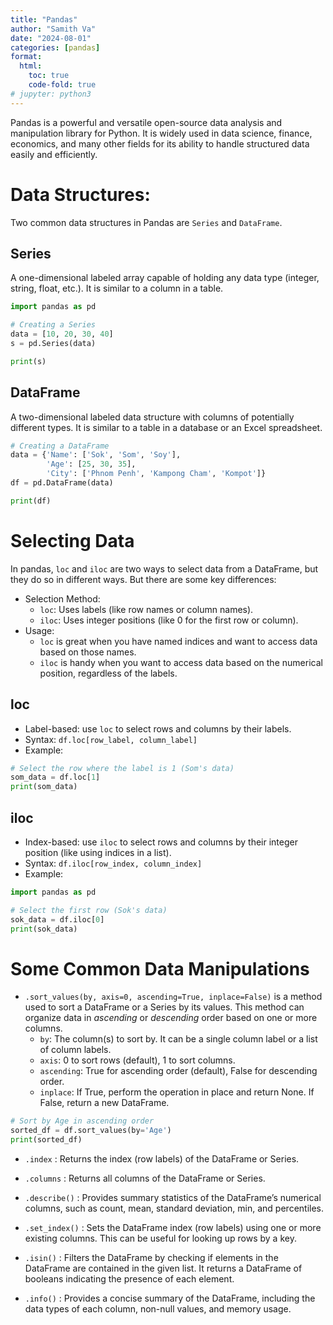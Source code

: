 ```yaml
---
title: "Pandas"
author: "Samith Va"
date: "2024-08-01"
categories: [pandas]
format:
  html:
    toc: true 
    code-fold: true
# jupyter: python3
---
```


Pandas is a powerful and versatile open-source data analysis and manipulation library for Python. It is widely used in data science, finance, economics, and many other fields for its ability to handle structured data easily and efficiently.

# Data Structures:

Two common data structures in Pandas are `Series` and `DataFrame`. 

## Series

A one-dimensional labeled array capable of holding any data type (integer, string, float, etc.). It is similar to a column in a table.

```python
import pandas as pd

# Creating a Series
data = [10, 20, 30, 40]
s = pd.Series(data)

print(s)
```

## DataFrame

A two-dimensional labeled data structure with columns of potentially different types. It is similar to a table in a database or an Excel spreadsheet.

```python
# Creating a DataFrame
data = {'Name': ['Sok', 'Som', 'Soy'],
        'Age': [25, 30, 35],
        'City': ['Phnom Penh', 'Kampong Cham', 'Kompot']}
df = pd.DataFrame(data)

print(df)
```

# Selecting Data

In pandas, `loc` and `iloc` are two ways to select data from a DataFrame, but they do so in different ways. But there are some key differences:

- Selection Method:
  - `loc`: Uses labels (like row names or column names).
  - `iloc`: Uses integer positions (like 0 for the first row or column).
- Usage:
  - `loc` is great when you have named indices and want to access data based on those names.
  - `iloc` is handy when you want to access data based on the numerical position, regardless of the labels.

## loc

- Label-based: use `loc` to select rows and columns by their labels.
- Syntax: `df.loc[row_label, column_label]`
- Example:

```python
# Select the row where the label is 1 (Som's data)
som_data = df.loc[1]
print(som_data)
```

## iloc 

- Index-based: use `iloc` to select rows and columns by their integer position (like using indices in a list).
- Syntax: `df.iloc[row_index, column_index]`
- Example:

```python
import pandas as pd

# Select the first row (Sok's data)
sok_data = df.iloc[0]
print(sok_data)
```

# Some Common Data Manipulations

- `.sort_values(by, axis=0, ascending=True, inplace=False)` is a method used to sort a DataFrame or a Series by its values. This method can organize  data in *ascending* or *descending* order based on one or more columns.
  - `by`: The column(s) to sort by. It can be a single column label or a list of column labels.
  - `axis`: 0 to sort rows (default), 1 to sort columns.
  - `ascending`: True for ascending order (default), False for descending order.
  - `inplace`: If True, perform the operation in place and return None. If False, return a new DataFrame.

```python
# Sort by Age in ascending order
sorted_df = df.sort_values(by='Age')
print(sorted_df)
```

- `.index` : Returns the index (row labels) of the DataFrame or Series.

- `.columns` : Returns all columns of the DataFrame or Series.

- `.describe()` : Provides summary statistics of the DataFrame’s numerical columns, such as count, mean, standard deviation, min, and percentiles.

- `.set_index()` : Sets the DataFrame index (row labels) using one or more existing columns. This can be useful for looking up rows by a key.

- `.isin()` : Filters the DataFrame by checking if elements in the DataFrame are contained in the given list. It returns a DataFrame of booleans indicating the presence of each element.

- `.info()` : Provides a concise summary of the DataFrame, including the data types of each column, non-null values, and memory usage.